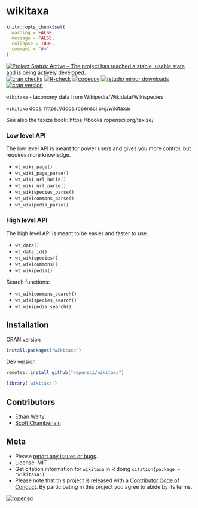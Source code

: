 wikitaxa
========

```r
knitr::opts_chunk$set(
  warning = FALSE,
  message = FALSE,
  collapse = TRUE,
  comment = "#>"
)
```

[![Project Status: Active – The project has reached a stable, usable state and is being actively developed.](https://www.repostatus.org/badges/latest/active.svg)](https://www.repostatus.org/#active)
[![cran checks](https://cranchecks.info/badges/worst/wikitaxa)](https://cranchecks.info/pkgs/wikitaxa)
[![R-check](https://github.com/ropensci/wikitaxa/workflows/R-check/badge.svg)](https://github.com/ropensci/wikitaxa/actions/)
[![codecov](https://codecov.io/gh/ropensci/wikitaxa/branch/master/graph/badge.svg)](https://codecov.io/gh/ropensci/wikitaxa)
[![rstudio mirror downloads](https://cranlogs.r-pkg.org/badges/wikitaxa)](https://github.com/metacran/cranlogs.app)
[![cran version](https://www.r-pkg.org/badges/version/wikitaxa)](https://cran.r-project.org/package=wikitaxa)

`wikitaxa` - taxonomy data from Wikipedia/Wikidata/Wikispecies

`wikitaxa` docs: https://docs.ropensci.org/wikitaxa/

See also the taxize book: https://books.ropensci.org/taxize/


### Low level API

The low level API is meant for power users and gives you more control,
but requires more knowledge.

* `wt_wiki_page()`
* `wt_wiki_page_parse()`
* `wt_wiki_url_build()`
* `wt_wiki_url_parse()`
* `wt_wikispecies_parse()`
* `wt_wikicommons_parse()`
* `wt_wikipedia_parse()`

### High level API

The high level API is meant to be easier and faster to use.

* `wt_data()`
* `wt_data_id()`
* `wt_wikispecies()`
* `wt_wikicommons()`
* `wt_wikipedia()`

Search functions:

* `wt_wikicommons_search()`
* `wt_wikispecies_search()`
* `wt_wikipedia_search()`

## Installation

CRAN version

```r
install.packages("wikitaxa")
```

Dev version

```r
remotes::install_github("ropensci/wikitaxa")
```

```r
library('wikitaxa')
```

## Contributors

* [Ethan Welty](https://github.com/ezwelty)
* [Scott Chamberlain](https://github.com/sckott)

## Meta

* Please [report any issues or bugs](https://github.com/ropensci/wikitaxa/issues).
* License: MIT
* Get citation information for `wikitaxa` in R doing `citation(package = 'wikitaxa')`
* Please note that this project is released with a [Contributor Code of Conduct][coc]. By participating in this project you agree to abide by its terms.

[![ropensci](https://ropensci.org/public_images/github_footer.png)](https://ropensci.org)

[coc]: https://github.com/ropensci/wikitaxa/blob/master/CODE_OF_CONDUCT.md
